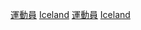 {{Commons cat|Sportspeople from Iceland}}

[[Category:各職業冰島人|運動員]]
[[Category:各國運動員|Iceland]]
[[Category:冰島體育|運動員]]
[[Category:歐洲運動員|Iceland]]